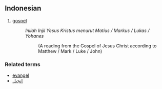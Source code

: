 ==Indonesian==

# [[gospel]]
#: ''Inilah Injil Yesus Kristus menurut Matius / Markus / Lukas / Yohanes''
#:: (A reading from the Gospel of Jesus Christ according to Matthew / Mark / Luke / John)

===Related terms===
*[[evangel]]
*[[إنجيل]]
